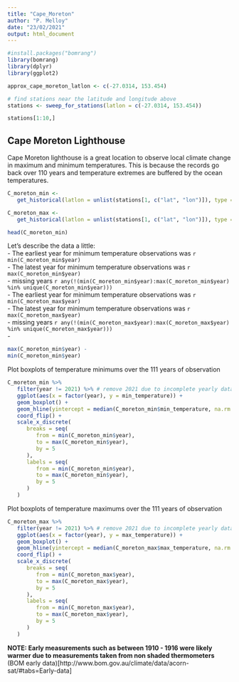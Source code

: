 ```yaml
---
title: "Cape_Moreton"
author: "P. Melloy"
date: "23/02/2021"
output: html_document
---
```


```r
#install.packages("bomrang")
library(bomrang)
library(dplyr)
library(ggplot2)
```

```r
approx_cape_moreton_latlon <- c(-27.0314, 153.454)

# find stations near the latitude and longitude above
stations <- sweep_for_stations(latlon = c(-27.0314, 153.454))

stations[1:10,]
```

## Cape Moreton Lighthouse
Cape Moreton lighthouse is a great location to observe local climate change in maximum and minimum temperatures. This is because the records go back over 110 years and temperature extremes are buffered by the ocean temperatures.  

```r
C_moreton_min <-
   get_historical(latlon = unlist(stations[1, c("lat", "lon")]), type = c("min"))

C_moreton_max <-
   get_historical(latlon = unlist(stations[1, c("lat", "lon")]), type = c("max"))

head(C_moreton_min)
```

Let's describe the data a little:  
 - The earliest year for minimum temperature observations was `r min(C_moreton_min$year)`  
 - The latest year for minimum temperature observations was `r max(C_moreton_min$year)`  
 - missing years `r any(!(min(C_moreton_min$year):max(C_moreton_min$year) %in% unique(C_moreton_min$year)))`  
 - The earliest year for minimum temperature observations was `r min(C_moreton_max$year)`  
 - The latest year for minimum temperature observations was `r max(C_moreton_max$year)`  
 - missing years `r any(!(min(C_moreton_max$year):max(C_moreton_max$year) %in% unique(C_moreton_max$year)))`  
 -


```r
max(C_moreton_min$year) -
min(C_moreton_min$year)
```

Plot boxplots of temperature minimums over the 111 years of observation
```r
C_moreton_min %>%
   filter(year != 2021) %>% # remove 2021 due to incomplete yearly data
   ggplot(aes(x = factor(year), y = min_temperature)) +
   geom_boxplot() +
   geom_hline(yintercept = median(C_moreton_min$min_temperature, na.rm = TRUE)) +
   coord_flip() +
   scale_x_discrete(
      breaks = seq(
         from = min(C_moreton_min$year),
         to = max(C_moreton_min$year),
         by = 5
      ),
      labels = seq(
         from = min(C_moreton_min$year),
         to = max(C_moreton_min$year),
         by = 5
      )
   )
```



Plot boxplots of temperature maximums over the 111 years of observation
```r
C_moreton_max %>%
   filter(year != 2021) %>% # remove 2021 due to incomplete yearly data
   ggplot(aes(x = factor(year), y = max_temperature)) +
   geom_boxplot() +
   geom_hline(yintercept = median(C_moreton_max$max_temperature, na.rm = TRUE)) +
   coord_flip() +
   scale_x_discrete(
      breaks = seq(
         from = min(C_moreton_max$year),
         to = max(C_moreton_max$year),
         by = 5
      ),
      labels = seq(
         from = min(C_moreton_max$year),
         to = max(C_moreton_max$year),
         by = 5
      )
   )
```

__NOTE: Early measurements such as between 1910 - 1916 were likely warmer due to measurements taken from non shaded thermometers__
(BOM early data)[http://www.bom.gov.au/climate/data/acorn-sat/#tabs=Early-data]



